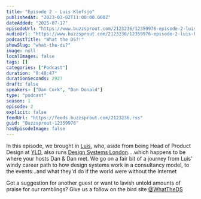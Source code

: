 ```yaml
---
title: "Episode 2 - Luis Klefsjo"
publishedAt: "2023-03-02T11:00:00.000Z"
dateAdded: "2025-07-17"
episodeUrl: "https://www.buzzsprout.com/2123236/12359976-episode-2-luis-klefsjo.mp3"
audioUrl: "https://www.buzzsprout.com/2123236/12359976-episode-2-luis-klefsjo.mp3"
podcastTitle: "What the DS?!"
showSlug: "what-the-ds?"
image: null
localImages: false
tags: []
categories: ["Podcast"]
duration: "0:48:47"
durationSeconds: 2927
draft: false
speakers: ["Dan Cork", "Dan Donald"]
type: "podcast"
season: 1
episode: 2
explicit: false
feedUrl: "https://feeds.buzzsprout.com/2123236.rss"
guid: "Buzzsprout-12359976"
hasEpisodeImage: false
---
```

In this episode, we brought in [Luis](https://twitter.com/luis_klefsjo), who, aside from being Head of Product Design at [YLD](https://www.yld.io), also runs [Design Systems London](https://twitter.com/DSLconf)....which happens to be where your hosts Dan & Dan met. We go on a fair bit of a journey from Luis' windy career path to how design systems work in a consultancy model, to the events...and what they'd do if the world were without the Internet

Got a suggestion for another guest or want to lavish untold amounts of praise for our ramblings? Give us a follow on the bird site [@WhatTheDS](https:%20//twitter.com/WhatTheDS)
